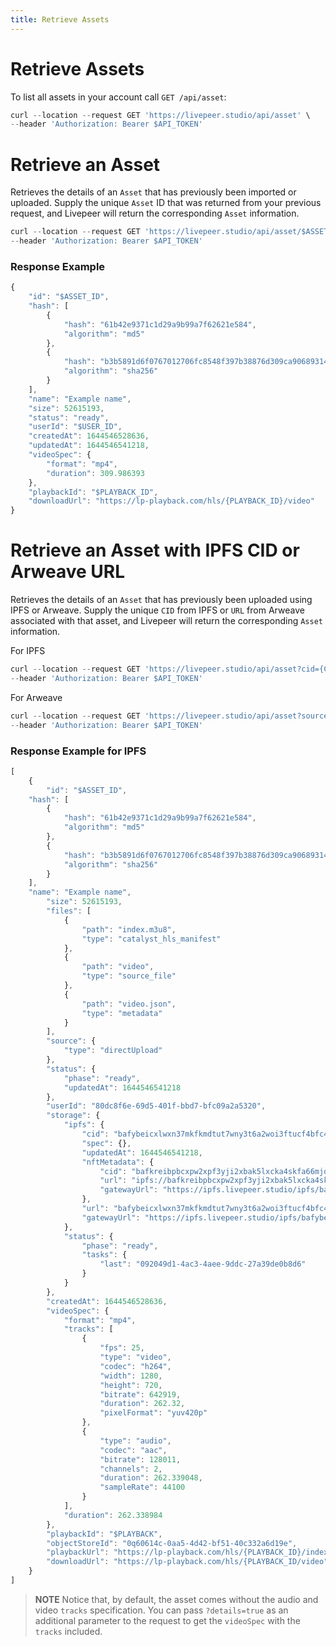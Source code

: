 ```yaml
---
title: Retrieve Assets
---
```


# Retrieve Assets

To list all assets in your account call `GET /api/asset`:

```jsx
curl --location --request GET 'https://livepeer.studio/api/asset' \
--header 'Authorization: Bearer $API_TOKEN'
```

# Retrieve an Asset

Retrieves the details of an `Asset` that has previously been imported or
uploaded. Supply the unique `Asset` ID that was returned from your previous
request, and Livepeer will return the corresponding `Asset` information.

```jsx
curl --location --request GET 'https://livepeer.studio/api/asset/$ASSET_ID' \
--header 'Authorization: Bearer $API_TOKEN'
```

### Response Example

```jsx
{
    "id": "$ASSET_ID",
    "hash": [
        {
            "hash": "61b42e9371c1d29a9b99a7f62621e584",
            "algorithm": "md5"
        },
        {
            "hash": "b3b5891d6f0767012706fc8548f397b38876d309ca90689314c94615fb4c6e62",
            "algorithm": "sha256"
        }
    ],
    "name": "Example name",
    "size": 52615193,
    "status": "ready",
    "userId": "$USER_ID",
    "createdAt": 1644546528636,
    "updatedAt": 1644546541218,
    "videoSpec": {
        "format": "mp4",
        "duration": 309.986393
    },
    "playbackId": "$PLAYBACK_ID",
    "downloadUrl": "https://lp-playback.com/hls/{PLAYBACK_ID}/video"
}
```

# Retrieve an Asset with IPFS CID or Arweave URL

Retrieves the details of an `Asset` that has previously been
uploaded using IPFS or Arweave. Supply the unique `CID` from IPFS or `URL` from Arweave associated with that asset, and Livepeer will return the corresponding `Asset` information.

For IPFS
```jsx
curl --location --request GET 'https://livepeer.studio/api/asset?cid={CID}' \
--header 'Authorization: Bearer $API_TOKEN'
```

For Arweave
```jsx
curl --location --request GET 'https://livepeer.studio/api/asset?sourceUrl=ar://{URL}' \
--header 'Authorization: Bearer $API_TOKEN'
```
### Response Example for IPFS

```jsx
[
    {
        "id": "$ASSET_ID",
    "hash": [
        {
            "hash": "61b42e9371c1d29a9b99a7f62621e584",
            "algorithm": "md5"
        },
        {
            "hash": "b3b5891d6f0767012706fc8548f397b38876d309ca90689314c94615fb4c6e62",
            "algorithm": "sha256"
        }
    ],
    "name": "Example name",
        "size": 52615193,
        "files": [
            {
                "path": "index.m3u8",
                "type": "catalyst_hls_manifest"
            },
            {
                "path": "video",
                "type": "source_file"
            },
            {
                "path": "video.json",
                "type": "metadata"
            }
        ],
        "source": {
            "type": "directUpload"
        },
        "status": {
            "phase": "ready",
            "updatedAt": 1644546541218
        },
        "userId": "80dc8f6e-69d5-401f-bbd7-bfc09a2a5320",
        "storage": {
            "ipfs": {
                "cid": "bafybeicxlwxn37mkfkmdtut7wny3t6a2woi3ftucf4bfc4jgqbtueyfb2e",
                "spec": {},
                "updatedAt": 1644546541218,
                "nftMetadata": {
                    "cid": "bafkreibpbcxpw2xpf3yji2xbak5lxcka4skfa66mjqb76losi4uocmujqm",
                    "url": "ipfs://bafkreibpbcxpw2xpf3yji2xbak5lxcka4skfa66mjqb76losi4uocmujqm",
                    "gatewayUrl": "https://ipfs.livepeer.studio/ipfs/bafkreibpbcxpw2xpf3yji2xbak5lxcka4skfa66mjqb76losi4uocmujqm"
                },
                "url": "bafybeicxlwxn37mkfkmdtut7wny3t6a2woi3ftucf4bfc4jgqbtueyfb2e",
                "gatewayUrl": "https://ipfs.livepeer.studio/ipfs/bafybeicxlwxn37mkfkmdtut7wny3t6a2woi3ftucf4bfc4jgqbtueyfb2e"
            },
            "status": {
                "phase": "ready",
                "tasks": {
                    "last": "092049d1-4ac3-4aee-9ddc-27a39de0b8d6"
                }
            }
        },
        "createdAt": 1644546528636,
        "videoSpec": {
            "format": "mp4",
            "tracks": [
                {
                    "fps": 25,
                    "type": "video",
                    "codec": "h264",
                    "width": 1280,
                    "height": 720,
                    "bitrate": 642919,
                    "duration": 262.32,
                    "pixelFormat": "yuv420p"
                },
                {
                    "type": "audio",
                    "codec": "aac",
                    "bitrate": 128011,
                    "channels": 2,
                    "duration": 262.339048,
                    "sampleRate": 44100
                }
            ],
            "duration": 262.338984
        },
        "playbackId": "$PLAYBACK",
        "objectStoreId": "0q60614c-0aa5-4d42-bf51-40c332a6d19e",
        "playbackUrl": "https://lp-playback.com/hls/{PLAYBACK_ID}/index.m3u8",
        "downloadUrl": "https://lp-playback.com/hls/{PLAYBACK_ID/video"
    }
]
```

> **NOTE** Notice that, by default, the asset comes without the audio and video
> `tracks` specification. You can pass `?details=true` as an additional
> parameter to the request to get the `videoSpec` with the `tracks` included.
